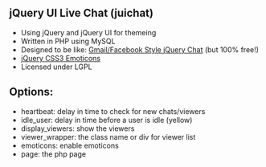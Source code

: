 == jQuery UI Live Chat (juichat) ==

* Using jQuery and jQuery UI for themeing
* Written in PHP using MySQL
* Designed to be like: <a href="http://anantgarg.com/2009/05/13/gmail-facebook-style-jquery-chat/">Gmail/Facebook Style jQuery Chat</a> (but 100% free!)
* <a href="http://os.alfajango.com/css-emoticons/">jQuery CSS3 Emoticons</a>
* Licensed under LGPL


==Options:==
* heartbeat: delay in time to check for new chats/viewers
* idle_user: delay in time before a user is idle (yellow)
* display_viewers: show the viewers
* viewer_wrapper: the class name or div for viewer list
* emoticons: enable emoticons
* page: the php page
